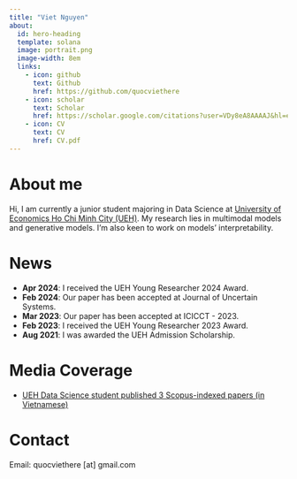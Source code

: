 ```yaml
---
title: "Viet Nguyen"
about:
  id: hero-heading
  template: solana
  image: portrait.png
  image-width: 8em
  links:
    - icon: github
      text: Github
      href: https://github.com/quocviethere
    - icon: scholar
      text: Scholar
      href: https://scholar.google.com/citations?user=VDy8eA8AAAAJ&hl=en
    - icon: CV
      text: CV
      href: CV.pdf   
---
```


# About me

Hi, I am currently a junior student majoring in Data Science at [University of Economics Ho Chi Minh City (UEH)](https://en.ueh.edu.vn/). 
My research lies in multimodal models and generative models. I'm also keen to work on models' interpretability.

# News

- **Apr 2024**: I received the UEH Young Researcher 2024 Award.
- **Feb 2024**: Our paper has been accepted at Journal of Uncertain Systems.
- **Mar 2023**: Our paper has been accepted at ICICCT - 2023.
- **Feb 2023**: I received the UEH Young Researcher 2023 Award.
- **Aug 2021**: I was awarded the UEH Admission Scholarship.

# Media Coverage

- [UEH Data Science student published 3 Scopus-indexed papers (in Vietnamese)](https://tuyensinh.ueh.edu.vn/bai-viet/tuyen-sinh-dai-hoc-2024-sinh-vien-nganh-khoa-hoc-du-lieu-ueh-cong-bo-3-cong-trinh-nghien-cuu-khoa-hoc-thuoc-danh-muc-scopus/)

# Contact

Email: quocviethere [at] gmail.com